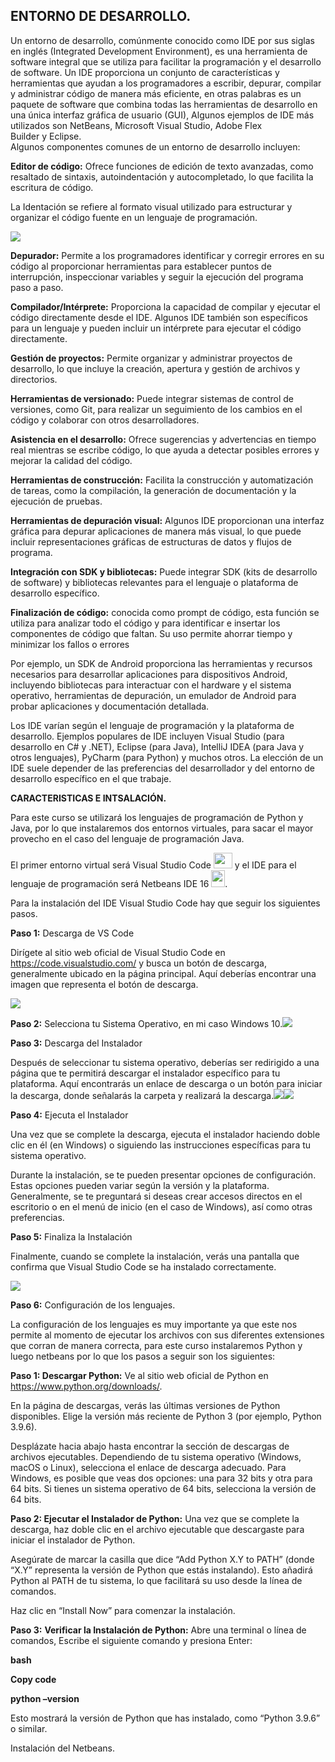 
## ENTORNO DE DESARROLLO.

Un entorno de desarrollo, comúnmente conocido como IDE por sus siglas en inglés (Integrated Development Environment), es una herramienta de software integral que se utiliza para facilitar la programación y el desarrollo de software. Un IDE proporciona un conjunto de características y herramientas que ayudan a los programadores a escribir, depurar, compilar y administrar código de manera más eficiente, en otras palabras es un paquete de software que combina todas las herramientas de desarrollo en una única interfaz gráfica de usuario (GUI), Algunos ejemplos de IDE más utilizados son NetBeans, Microsoft Visual Studio, Adobe Flex Builder y Eclipse.\
Algunos componentes comunes de un entorno de desarrollo incluyen:

**Editor de código:** Ofrece funciones de edición de texto avanzadas, como resaltado de sintaxis, autoindentación y autocompletado, lo que facilita la escritura de código.

La Identación se refiere al formato visual utilizado para estructurar y organizar el código fuente en un lenguaje de programación.

![](imagenes/identación.png){fig-align="center"}

**Depurador:** Permite a los programadores identificar y corregir errores en su código al proporcionar herramientas para establecer puntos de interrupción, inspeccionar variables y seguir la ejecución del programa paso a paso.

**Compilador/Intérprete:** Proporciona la capacidad de compilar y ejecutar el código directamente desde el IDE. Algunos IDE también son específicos para un lenguaje y pueden incluir un intérprete para ejecutar el código directamente.

**Gestión de proyectos:** Permite organizar y administrar proyectos de desarrollo, lo que incluye la creación, apertura y gestión de archivos y directorios.

**Herramientas de versionado:** Puede integrar sistemas de control de versiones, como Git, para realizar un seguimiento de los cambios en el código y colaborar con otros desarrolladores.

**Asistencia en el desarrollo:** Ofrece sugerencias y advertencias en tiempo real mientras se escribe código, lo que ayuda a detectar posibles errores y mejorar la calidad del código.

**Herramientas de construcción:** Facilita la construcción y automatización de tareas, como la compilación, la generación de documentación y la ejecución de pruebas.

**Herramientas de depuración visual:** Algunos IDE proporcionan una interfaz gráfica para depurar aplicaciones de manera más visual, lo que puede incluir representaciones gráficas de estructuras de datos y flujos de programa.

**Integración con SDK y bibliotecas:** Puede integrar SDK (kits de desarrollo de software) y bibliotecas relevantes para el lenguaje o plataforma de desarrollo específico.

**Finalización de código:** conocida como prompt de código, esta función se utiliza para analizar todo el código y para identificar e insertar los componentes de código que faltan. Su uso permite ahorrar tiempo y minimizar los fallos o errores

Por ejemplo, un SDK de Android proporciona las herramientas y recursos necesarios para desarrollar aplicaciones para dispositivos Android, incluyendo bibliotecas para interactuar con el hardware y el sistema operativo, herramientas de depuración, un emulador de Android para probar aplicaciones y documentación detallada.

Los IDE varían según el lenguaje de programación y la plataforma de desarrollo. Ejemplos populares de IDE incluyen Visual Studio (para desarrollo en C# y .NET), Eclipse (para Java), IntelliJ IDEA (para Java y otros lenguajes), PyCharm (para Python) y muchos otros. La elección de un IDE suele depender de las preferencias del desarrollador y del entorno de desarrollo específico en el que trabaje.

**CARACTERISTICAS E INTSALACIÓN.**

Para este curso se utilizará los lenguajes de programación de Python y Java, por lo que instalaremos dos entornos virtuales, para sacar el mayor provecho en el caso del lenguaje de programación Java.

El primer entorno virtual será Visual Studio Code ![](imagenes/icono_vscode.png){width="30" height="25"} y el IDE para el lenguaje de programación será Netbeans IDE 16 ![](imagenes/netbeanslogo.png){width="22" height="27"}.

Para la instalación del IDE Visual Studio Code hay que seguir los siguientes pasos.

**Paso 1:** Descarga de VS Code

Dirígete al sitio web oficial de Visual Studio Code en <https://code.visualstudio.com/> y busca un botón de descarga, generalmente ubicado en la página principal. Aquí deberías encontrar una imagen que representa el botón de descarga.

![](imagenes/descarga_vscode.png)

**Paso 2:** Selecciona tu Sistema Operativo, en mi caso Windows 10.![](imagenes/descarga_vscode2.png)

**Paso 3:** Descarga del Instalador

Después de seleccionar tu sistema operativo, deberías ser redirigido a una página que te permitirá descargar el instalador específico para tu plataforma. Aquí encontrarás un enlace de descarga o un botón para iniciar la descarga, donde señalarás la carpeta y realizará la descarga.![](imagenes/descarga_vscode3.png)![](imagenes/descarga_vscode31.png)

**Paso 4:** Ejecuta el Instalador

Una vez que se complete la descarga, ejecuta el instalador haciendo doble clic en él (en Windows) o siguiendo las instrucciones específicas para tu sistema operativo.

Durante la instalación, se te pueden presentar opciones de configuración. Estas opciones pueden variar según la versión y la plataforma. Generalmente, se te preguntará si deseas crear accesos directos en el escritorio o en el menú de inicio (en el caso de Windows), así como otras preferencias.

**Paso 5:** Finaliza la Instalación

Finalmente, cuando se complete la instalación, verás una pantalla que confirma que Visual Studio Code se ha instalado correctamente.

![](imagenes/descarga_vscode5.png)

**Paso 6:** Configuración de los lenguajes.

La configuración de los lenguajes es muy importante ya que este nos permite al momento de ejecutar los archivos con sus diferentes extensiones que corran de manera correcta, para este curso instalaremos Python y luego netbeans por lo que los pasos a seguir son los siguientes:

**Paso 1: Descargar Python:** Ve al sitio web oficial de Python en <https://www.python.org/downloads/>.

En la página de descargas, verás las últimas versiones de Python disponibles. Elige la versión más reciente de Python 3 (por ejemplo, Python 3.9.6).

Desplázate hacia abajo hasta encontrar la sección de descargas de archivos ejecutables. Dependiendo de tu sistema operativo (Windows, macOS o Linux), selecciona el enlace de descarga adecuado. Para Windows, es posible que veas dos opciones: una para 32 bits y otra para 64 bits. Si tienes un sistema operativo de 64 bits, selecciona la versión de 64 bits.

**Paso 2: Ejecutar el Instalador de Python:** Una vez que se complete la descarga, haz doble clic en el archivo ejecutable que descargaste para iniciar el instalador de Python.

Asegúrate de marcar la casilla que dice "Add Python X.Y to PATH" (donde "X.Y" representa la versión de Python que estás instalando). Esto añadirá Python al PATH de tu sistema, lo que facilitará su uso desde la línea de comandos.

Haz clic en "Install Now" para comenzar la instalación.

**Paso 3:** **Verificar la Instalación de Python:** Abre una terminal o línea de comandos, Escribe el siguiente comando y presiona Enter:

**bash**

**Copy code**

**python --version**

Esto mostrará la versión de Python que has instalado, como "Python 3.9.6" o similar.

Instalación del Netbeans.